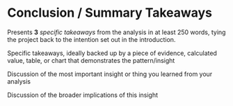 # Conclusion / Summary Takeaways

Presents **3** *specific takeaways* from the analysis in at least 250 words, tying the project back to the intention set out in the introduction.

Specific takeaways, ideally backed up by a piece of evidence, calculated value, table, or chart that demonstrates the pattern/insight

Discussion of the most important insight or thing you learned from your analysis

Discussion of the broader implications of this insight